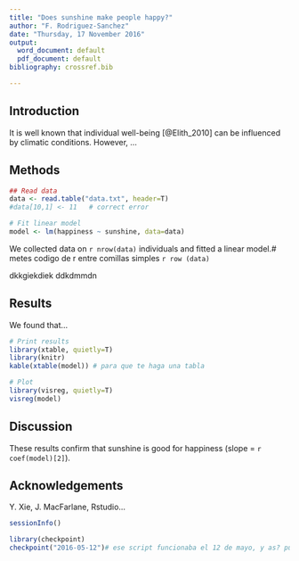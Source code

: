 ```yaml
---
title: "Does sunshine make people happy?"
author: "F. Rodriguez-Sanchez"
date: "Thursday, 17 November 2016"
output:
  word_document: default
  pdf_document: default
bibliography: crossref.bib

---
```



Introduction
------------

It is well known that individual well-being [@Elith_2010] can be influenced by climatic conditions. However, ...


Methods
-------

```r
## Read data
data <- read.table("data.txt", header=T)
#data[10,1] <- 11   # correct error

# Fit linear model
model <- lm(happiness ~ sunshine, data=data)

```

We collected data on `r nrow(data)` individuals and fitted a linear model.# metes codigo de r entre comillas simples `r row (data)`

dkkgiekdiek ddkdmmdn

Results
-------

We found that...

```r
# Print results
library(xtable, quietly=T)
library(knitr)
kable(xtable(model)) # para que te haga una tabla
```

```r
# Plot
library(visreg, quietly=T)
visreg(model)
```

Discussion
----------

These results confirm that sunshine is good for happiness (slope = `r coef(model)[2]`).


Acknowledgements
----------------

Y. Xie, J. MacFarlane, Rstudio...


```r
sessionInfo()
```


```r
library(checkpoint)
checkpoint("2016-05-12")# ese script funcionaba el 12 de mayo, y as? puede volver al estado de los paquetes en ese momento, el problema que tiene es que la carpeta de los paquetes puede crecer muchisimo muy pronto.
```

